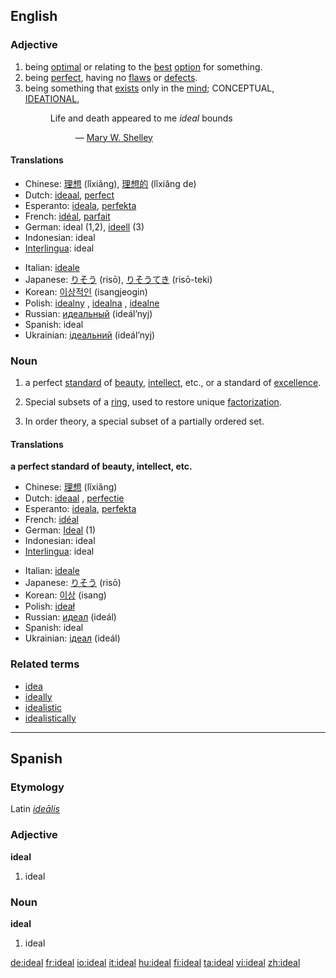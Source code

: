 {{wikipedia}}

==English==

===Adjective===
{{en-adj}}

# being [[optimal]] or relating to the [[best]] [[option]] for something.
# being [[perfect]], having no [[flaw]]s or [[defect]]s.
# being something that [[exist]]s only in the [[mind]]; CONCEPTUAL, [[ideational|IDEATIONAL]],
#:Life and death appeared to me ''ideal'' bounds
#::— [[Wikipedia:Mary W. Shelley|Mary W. Shelley]]

====Translations====
{{rfc-trans}}
{{top}}
*Chinese: [[理想]] (lǐxiǎng), [[理想的]] (lǐxiǎng de)
*Dutch: [[ideaal]], [[perfect]]
*Esperanto: [[ideala]], [[perfekta]]
*French: [[idéal]], [[parfait]]
*German: ideal (1,2), [[ideell]] (3)
*Indonesian: ideal
*[[Interlingua]]: ideal
{{mid}}
*Italian: [[ideale]]
*Japanese: [[りそう]] (risō), [[りそうてき]] (risō-teki)
*Korean: [[이상적인]] (isangjeogin)
*Polish: [[idealny]] {{m}}, [[idealna]] {{f}}, [[idealne]] {{n}}
*Russian: [[идеальный]] (ideál’nyj)
*Spanish: ideal
*Ukrainian: [[iдеальний]] (ideál’nyj)
{{bottom}}

===Noun===
{{en-noun}}

# a perfect [[standard]] of [[beauty]], [[intellect]], etc., or a standard of [[excellence]].
# {{numbertheory}} Special subsets of a [[ring]], used to restore unique [[factorization]].
# {{mathematics}} In order theory, a special subset of a partially ordered set.

====Translations====
'''a perfect standard of beauty, intellect, etc.'''
{{top}}
*Chinese: [[理想]] (lǐxiǎng)
*Dutch: [[ideaal]] {{n}}, [[perfectie]] {{f}}
*Esperanto: [[ideala]], [[perfekta]]
*French: [[idéal]] {{m}}
*German: [[Ideal]] {{n}} (1)
*Indonesian: ideal
*[[Interlingua]]: ideal
{{mid}}
*Italian: [[ideale]] {{m}}
*Japanese: [[りそう]] (risō)
*Korean: [[이상]] (isang)
*Polish: [[ideał]] {{m}}
*Russian: [[идеал]] (ideál) {{m}}
*Spanish: ideal
*Ukrainian: [[iдеал]] (ideál) {{m}}
{{bottom}}

===Related terms===
*[[idea]]
*[[ideally]]
*[[idealistic]]
*[[idealistically]]


----

==Spanish==

===Etymology===
Latin ''[[idealis|ideālis]]''

===Adjective===
'''ideal'''

# ideal

===Noun===
'''ideal''' {{m}}

# ideal

[[de:ideal]]
[[fr:ideal]]
[[io:ideal]]
[[it:ideal]]
[[hu:ideal]]
[[fi:ideal]]
[[ta:ideal]]
[[vi:ideal]]
[[zh:ideal]]